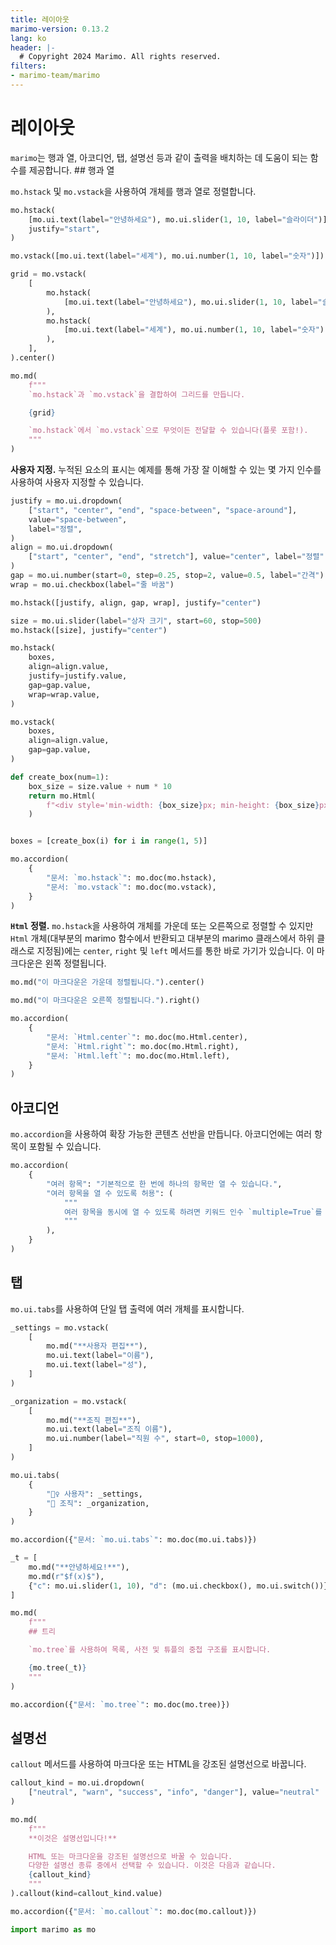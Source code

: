 ```yaml
---
title: 레이아웃
marimo-version: 0.13.2
lang: ko
header: |-
  # Copyright 2024 Marimo. All rights reserved.
filters:
- marimo-team/marimo
---
```


# 레이아웃

`marimo`는 행과 열, 아코디언, 탭, 설명선 등과 같이 출력을 배치하는 데 도움이 되는 함수를 제공합니다.
<!---->
## 행과 열

`mo.hstack` 및 `mo.vstack`을 사용하여 개체를 행과 열로 정렬합니다.

```python {.marimo}
mo.hstack(
    [mo.ui.text(label="안녕하세요"), mo.ui.slider(1, 10, label="슬라이더")],
    justify="start",
)
```

```python {.marimo}
mo.vstack([mo.ui.text(label="세계"), mo.ui.number(1, 10, label="숫자")])
```

```python {.marimo}
grid = mo.vstack(
    [
        mo.hstack(
            [mo.ui.text(label="안녕하세요"), mo.ui.slider(1, 10, label="슬라이더")],
        ),
        mo.hstack(
            [mo.ui.text(label="세계"), mo.ui.number(1, 10, label="숫자")],
        ),
    ],
).center()

mo.md(
    f"""
    `mo.hstack`과 `mo.vstack`을 결합하여 그리드를 만듭니다.

    {grid}

    `mo.hstack`에서 `mo.vstack`으로 무엇이든 전달할 수 있습니다(플롯 포함!).
    """
)
```

**사용자 지정.**
누적된 요소의 표시는 예제를 통해 가장 잘 이해할 수 있는 몇 가지 인수를 사용하여 사용자 지정할 수 있습니다.

```python {.marimo}
justify = mo.ui.dropdown(
    ["start", "center", "end", "space-between", "space-around"],
    value="space-between",
    label="정렬",
)
align = mo.ui.dropdown(
    ["start", "center", "end", "stretch"], value="center", label="정렬"
)
gap = mo.ui.number(start=0, step=0.25, stop=2, value=0.5, label="간격")
wrap = mo.ui.checkbox(label="줄 바꿈")

mo.hstack([justify, align, gap, wrap], justify="center")
```

```python {.marimo}
size = mo.ui.slider(label="상자 크기", start=60, stop=500)
mo.hstack([size], justify="center")
```

```python {.marimo}
mo.hstack(
    boxes,
    align=align.value,
    justify=justify.value,
    gap=gap.value,
    wrap=wrap.value,
)
```

```python {.marimo}
mo.vstack(
    boxes,
    align=align.value,
    gap=gap.value,
)
```

```python {.marimo}
def create_box(num=1):
    box_size = size.value + num * 10
    return mo.Html(
        f"<div style='min-width: {box_size}px; min-height: {box_size}px; background-color: orange; text-align: center; line-height: {box_size}px'>{str(num)}</div>"
    )


boxes = [create_box(i) for i in range(1, 5)]
```

```python {.marimo hide_code="true"}
mo.accordion(
    {
        "문서: `mo.hstack`": mo.doc(mo.hstack),
        "문서: `mo.vstack`": mo.doc(mo.vstack),
    }
)
```

**`Html` 정렬.** `mo.hstack`을 사용하여 개체를 가운데 또는 오른쪽으로 정렬할 수 있지만 `Html` 개체(대부분의 marimo 함수에서 반환되고 대부분의 marimo 클래스에서 하위 클래스로 지정됨)에는 `center`, `right` 및 `left` 메서드를 통한 바로 가기가 있습니다.
<!---->
이 마크다운은 왼쪽 정렬됩니다.

```python {.marimo}
mo.md("이 마크다운은 가운데 정렬됩니다.").center()
```

```python {.marimo}
mo.md("이 마크다운은 오른쪽 정렬됩니다.").right()
```

```python {.marimo hide_code="true"}
mo.accordion(
    {
        "문서: `Html.center`": mo.doc(mo.Html.center),
        "문서: `Html.right`": mo.doc(mo.Html.right),
        "문서: `Html.left`": mo.doc(mo.Html.left),
    }
)
```

## 아코디언

`mo.accordion`을 사용하여 확장 가능한 콘텐츠 선반을 만듭니다.
<!---->
아코디언에는 여러 항목이 포함될 수 있습니다.

```python {.marimo}
mo.accordion(
    {
        "여러 항목": "기본적으로 한 번에 하나의 항목만 열 수 있습니다.",
        "여러 항목을 열 수 있도록 허용": (
            """
            여러 항목을 동시에 열 수 있도록 하려면 키워드 인수 `multiple=True`를 사용합니다.
            """
        ),
    }
)
```

## 탭

`mo.ui.tabs`를 사용하여 단일 탭 출력에 여러 개체를 표시합니다.

```python {.marimo}
_settings = mo.vstack(
    [
        mo.md("**사용자 편집**"),
        mo.ui.text(label="이름"),
        mo.ui.text(label="성"),
    ]
)

_organization = mo.vstack(
    [
        mo.md("**조직 편집**"),
        mo.ui.text(label="조직 이름"),
        mo.ui.number(label="직원 수", start=0, stop=1000),
    ]
)

mo.ui.tabs(
    {
        "🧙‍♀ 사용자": _settings,
        "🏢 조직": _organization,
    }
)
```

```python {.marimo hide_code="true"}
mo.accordion({"문서: `mo.ui.tabs`": mo.doc(mo.ui.tabs)})
```

```python {.marimo}
_t = [
    mo.md("**안녕하세요!**"),
    mo.md(r"$f(x)$"),
    {"c": mo.ui.slider(1, 10), "d": (mo.ui.checkbox(), mo.ui.switch())},
]

mo.md(
    f"""
    ## 트리

    `mo.tree`를 사용하여 목록, 사전 및 튜플의 중첩 구조를 표시합니다.

    {mo.tree(_t)}
    """
)
```

```python {.marimo hide_code="true"}
mo.accordion({"문서: `mo.tree`": mo.doc(mo.tree)})
```

## 설명선

`callout` 메서드를 사용하여 마크다운 또는 HTML을 강조된 설명선으로 바꿉니다.

```python {.marimo}
callout_kind = mo.ui.dropdown(
    ["neutral", "warn", "success", "info", "danger"], value="neutral"
)
```

```python {.marimo}
mo.md(
    f"""
    **이것은 설명선입니다!**

    HTML 또는 마크다운을 강조된 설명선으로 바꿀 수 있습니다.
    다양한 설명선 종류 중에서 선택할 수 있습니다. 이것은 다음과 같습니다.
    {callout_kind}
    """
).callout(kind=callout_kind.value)
```

```python {.marimo hide_code="true"}
mo.accordion({"문서: `mo.callout`": mo.doc(mo.callout)})
```

```python {.marimo}
import marimo as mo
```